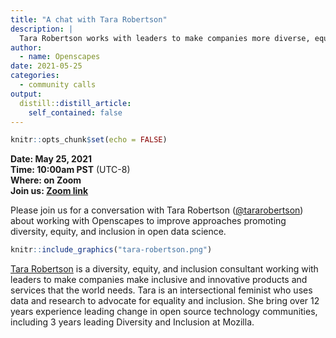 ```yaml
---
title: "A chat with Tara Robertson"
description: |
  Tara Robertson works with leaders to make companies more diverse, equitable & inclusive
author:
  - name: Openscapes
date: 2021-05-25
categories:
  - community calls
output:
  distill::distill_article:
    self_contained: false
---
```



```r
knitr::opts_chunk$set(echo = FALSE)
```

<!---**[View event summary](https://www.openscapes.org/blog/2021/03/25/rebel-alliance-dr-dawn-wright/)**  --->
**Date: May 25, 2021**  
**Time: 10:00am PST** (UTC-8)  
**Where: on Zoom**  
**Join us: [Zoom link](https://ucsb.zoom.us/j/86738832501)**


Please join us for a conversation with Tara Robertson ([\@tararobertson](https://twitter.com/tararobertson)) about working with Openscapes to improve approaches promoting diversity, equity, and inclusion in open data science. 


```r
knitr::include_graphics("tara-robertson.png")  
```


[Tara Robertson](https://tararobertson.ca/) is a diversity, equity, and inclusion consultant working with leaders to make companies make inclusive and innovative products and services that the world needs. Tara is an intersectional feminist who uses data and research to advocate for equality and inclusion. She bring over 12 years experience leading change in open source technology communities, including 3 years leading Diversity and Inclusion at Mozilla. 





